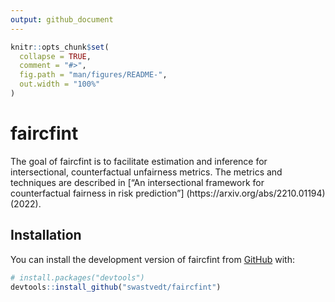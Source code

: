 ```yaml
---
output: github_document
---
```


<!-- README.md is generated from README.Rmd. Please edit that file -->

```r
knitr::opts_chunk$set(
  collapse = TRUE,
  comment = "#>",
  fig.path = "man/figures/README-",
  out.width = "100%"
)
```

# faircfint

<!-- badges: start -->
<!-- badges: end -->

The goal of faircfint is to facilitate estimation and inference for intersectional, counterfactual unfairness metrics. The metrics and techniques are described in ["An intersectional framework for counterfactual fairness in risk prediction"] (https://arxiv.org/abs/2210.01194) (2022).

## Installation

You can install the development version of faircfint from [GitHub](https://github.com/) with:

``` r
# install.packages("devtools")
devtools::install_github("swastvedt/faircfint")
```


<!-- You'll still need to render `README.Rmd` regularly, to keep `README.md` up-to-date. `devtools::build_readme()` is handy for this. You could also use GitHub Actions to re-render `README.Rmd` every time you push. An example workflow can be found here: <https://github.com/r-lib/actions/tree/v1/examples>. -->

